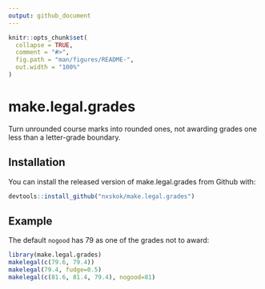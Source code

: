 ```yaml
---
output: github_document
---
```


<!-- README.md is generated from README.Rmd. Please edit that file -->

```r
knitr::opts_chunk$set(
  collapse = TRUE,
  comment = "#>",
  fig.path = "man/figures/README-",
  out.width = "100%"
)
```
# make.legal.grades

Turn unrounded course marks into rounded ones, not awarding grades one less than a letter-grade boundary.

## Installation

You can install the released version of make.legal.grades from Github with:

``` r
devtools::install_github("nxskok/make.legal.grades")
```

## Example

The default `nogood` has 79 as one of the grades not to award:

```r
library(make.legal.grades)
makelegal(c(79.6, 79.4))
makelegal(79.4, fudge=0.5)
makelegal(c(81.6, 81.4, 79.4), nogood=81)
```

